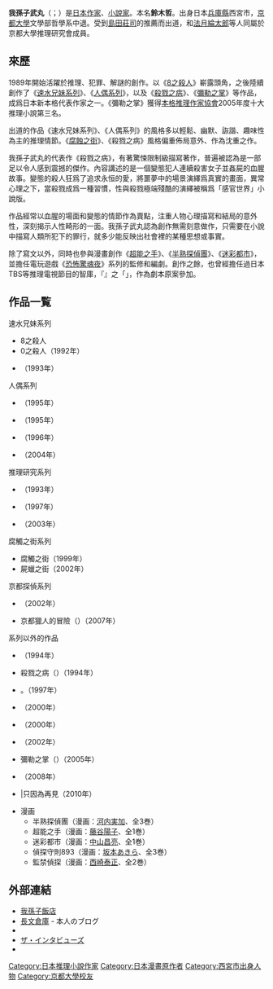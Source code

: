 {{blpunsourced|time=2019-06-25}}
{{Infobox writer
| name          = 我孫子 武丸<br />あびこ たけまる
| birth_name    = 鈴木 哲（すずき あきら）
| birth_date    = {{birth date and age|1962|10|7}}
| birth_place   = {{JPN}}[[兵庫県|兵庫県]][[西宮市|西宮市]]
| death_date    = 
| death_place   = 
| occupation    = [[推理作家|推理作家]]
| nationality   = {{JPN}}
| period        = 1989年 -
| genre         = [[推理小説|推理小説]]
| subject       = 
| movement      = 
| notable_works = 《[[8之殺人|8之殺人]]》<br />《[[速水兄妹系列|速水兄妹系列]]》
| awards        = 
| website       = [http://web.kyoto-inet.or.jp/people/abiko/ 我孫子飯店]
}}
'''我孫子武丸'''（{{jpn|j=我孫子 武丸|hg=あびこ たけまる|rm=Abiko Takemaru}}；{{bd|1962年|10月7日|catIdx=Abiko Takemaru}}）是[[日本|日本]][[作家|作家]]、[[小說家|小說家]]。本名'''鈴木哲'''。出身日本[[兵庫縣|兵庫縣]]西宮市，[[京都大學|京都大學]]文學部哲學系中退。受到[[島田莊司|島田莊司]]的推薦而出道，和[[法月綸太郎|法月綸太郎]]等人同屬於京都大學推理研究會成員。

==來歷==
1989年開始活躍於推理、犯罪、解謎的創作。以《[[8之殺人|8之殺人]]》嶄露頭角，之後陸續創作了《[[速水兄妹系列|速水兄妹系列]]》、《[[人偶系列|人偶系列]]》，以及《[[殺戮之病|殺戮之病]]》、《[[彌勒之掌|彌勒之掌]]》等作品，成爲日本新本格代表作家之一。《彌勒之掌》獲得[[本格推理作家協會|本格推理作家協會]]2005年度十大推理小說第三名。

出道的作品《速水兄妹系列》、《人偶系列》的風格多以輕鬆、幽默、詼諧、趣味性為主的推理情節。《[[腐蝕之街|腐蝕之街]]》、《殺戮之病》風格偏重佈局意外、作為沈重之作。

我孫子武丸的代表作《殺戮之病》，有著驚悚限制級描寫著作，普遍被認為是一部足以令人感到震撼的傑作。內容講述的是一個變態犯人連續殺害女子並姦屍的血腥故事。變態的殺人狂爲了追求永恒的愛，將噩夢中的場景演繹爲真實的畫面，異常心理之下，當殺戮成爲一種習慣，性與殺戮極端殘酷的演繹被稱爲「感官世界」小說版。

作品經常以血腥的場面和變態的情節作為賣點，注重人物心理描寫和結局的意外性，深刻揭示人性畸形的一面。我孫子武丸認為創作無需刻意做作，只需要在小說中描寫人類所犯下的罪行，就多少能反映出社會裡的某種思想或事實。

除了寫文以外，同時也參與漫畫創作《[[超能之手|超能之手]]》、《[[半熟探偵團|半熟探偵團]]》、《[[迷彩都市|迷彩都市]]》，並擔任電玩遊戲《[[恐怖驚魂夜|恐怖驚魂夜]]》系列的監修和編劇。創作之餘，也曾經擔任過日本TBS等推理電視節目的智庫，『{{lang|ja|マジカル頭脳パワー}}』之「{{lang|ja|マジカルミステリー劇場}}」，作為劇本原案參加。

==作品一覧==
{{Japanese|japanese=我孫子 武丸|kana=あびこ たけまる|romaji=Abiko Takemaru}}
{{Japanese|japanese=鈴木 哲|kana=すずき あきら|romaji=Suzuki Akira}}
速水兄妹系列
*8之殺人
*0之殺人（1992年）
*{{lang|ja|メビウスの殺人}}（1993年）

人偶系列
*{{lang|ja|人形はこたつで推理する}}（1995年）
*{{lang|ja|人形は遠足で推理する}}（1995年）
*{{lang|ja|人形は眠れない}}（1996年）
*{{lang|ja|人形はライブハウスで推理する}}（2004年）

推理研究系列
*{{lang|ja|ぼくの推理研究}}（1993年）
*{{lang|ja|死神になった少年}}（1997年）
*{{lang|ja|少年たちの四季}}（2003年）

腐觸之街系列
*腐觸之街（1999年）
*屍蠟之街（2002年）

京都探偵系列
*{{lang|ja|ディプロトドンティア・マクロプス}}（2002年）
*京都獵人的冒險（{{lang|ja|狩人は都を駆ける}}）（2007年）

系列以外的作品
*{{lang|ja|探偵映画}}（1994年）
*殺戮之病（{{lang|ja|殺戮にいたる病}}）（1994年）
*{{lang|ja|小説たけまる増刊号 - 短編・コラム・グラビア・インタビューなど、小説誌の体裁をまるまるパロディ化した個人短編集}}。（1997年）
*{{lang|ja|たけまる文庫 怪の巻}}（2000年）
*{{lang|ja|たけまる文庫 謎の巻}}（2000年）
*{{lang|ja|まほろ市の殺人 夏―夏に散る花}}（2002年）
*彌勒之掌（{{lang|ja|弥勒の掌}}）（2005年）
*{{lang|ja|警視庁特捜班ドットジェイピー}}（2008年）
*{{lang|ja|さよならのためだけに}}|只因為再見（2010年）

* 漫画
** 半熟探偵團（漫画：[[河内実加|河内実加]]、全3巻）
** 超能之手（漫画：[[藤谷陽子|藤谷陽子]]、全1巻）
** 迷彩都市（漫画：[[中山昌亮|中山昌亮]]、全1巻）
** 偵探守則893（漫画：[[坂本あきら_(漫画家)|坂本あきら]]、全3巻）
** 監禁偵探（漫画：[[西崎泰正|西崎泰正]]、全2巻）

== 外部連結 ==
*[http://web.kyoto-inet.or.jp/people/abiko/ 我孫子飯店] {{Wayback|url=http://web.kyoto-inet.or.jp/people/abiko/ |date=20210126143921 }}
*[http://blog.textt.net/abiko/ 長文倉庫] {{Wayback|url=http://blog.textt.net/abiko/ |date=20210516153006 }} - 本人のブログ
*{{Twitter|sukiyapotes|あびこ}}
*[http://theinterviews.jp/sukiyapotes ザ・インタビューズ] {{Wayback|url=http://theinterviews.jp/sukiyapotes |date=20131029203219 }}
*{{Wayback|url=http://www.geocities.co.jp/CollegeLife-Lounge/4746/archives/abiko.html |title=我孫子武丸先生質問会 |date=20150728232249}}

{{normdaten}}
{{DEFAULTSORT:Abiko Takemaru}}
[[Category:日本推理小說作家|Category:日本推理小說作家]]
[[Category:日本漫畫原作者|Category:日本漫畫原作者]]
[[Category:西宮市出身人物|Category:西宮市出身人物]]
[[Category:京都大學校友|Category:京都大學校友]]
